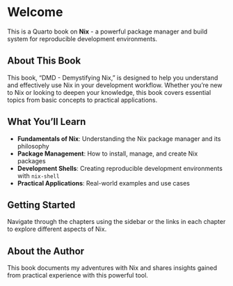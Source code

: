 # Welcome {.unnumbered}

This is a Quarto book on **Nix** - a powerful package manager and build system for reproducible development environments.

## About This Book

This book, "DMD - Demystifying Nix," is designed to help you understand and effectively use Nix in your development workflow. Whether you're new to Nix or looking to deepen your knowledge, this book covers essential topics from basic concepts to practical applications.

## What You'll Learn

- **Fundamentals of Nix**: Understanding the Nix package manager and its philosophy
- **Package Management**: How to install, manage, and create Nix packages
- **Development Shells**: Creating reproducible development environments with `nix-shell`
- **Practical Applications**: Real-world examples and use cases

## Getting Started

Navigate through the chapters using the sidebar or the links in each chapter to explore different aspects of Nix.

## About the Author

This book documents my adventures with Nix and shares insights gained from practical experience with this powerful tool.
